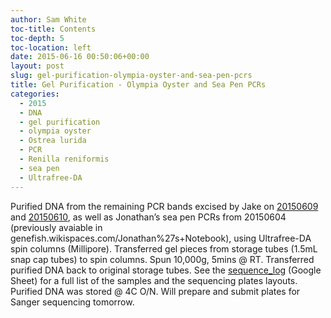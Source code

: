 ```yaml
---
author: Sam White
toc-title: Contents
toc-depth: 5
toc-location: left
date: 2015-06-16 00:50:06+00:00
layout: post
slug: gel-purification-olympia-oyster-and-sea-pen-pcrs
title: Gel Purification - Olympia Oyster and Sea Pen PCRs
categories:
  - 2015
  - DNA
  - gel purification
  - olympia oyster
  - Ostrea lurida
  - PCR
  - Renilla reniformis
  - sea pen
  - Ultrafree-DA
---
```


Purified DNA from the remaining PCR bands excised by Jake on [20150609](https://heareresearch.blogspot.com/2015/06/6-9-2015-flanking-primer-trial-pcr.html) and [20150610](http://heareresearch.blogspot.com/2015/06/6-10-2015-flanking-primer-pcr-pt-2.html), as well as Jonathan's sea pen PCRs from 20150604 (previously avaiable in genefish.wikispaces.com/Jonathan%27s+Notebook), using Ultrafree-DA spin columns (Millipore). Transferred gel pieces from storage tubes (1.5mL snap cap tubes) to spin columns. Spun 10,000g, 5mins @ RT. Transferred purified DNA back to original storage tubes. See the [sequence_log](https://docs.google.com/spreadsheet/ccc?key=0AtV_gF766XZAcHljOFBWd3pLTUJwbUxkdkg1OGdCY3c&usp=sharing) (Google Sheet) for a full list of the samples and the sequencing plates layouts. Purified DNA was stored @ 4C O/N. Will prepare and submit plates for Sanger sequencing tomorrow.
